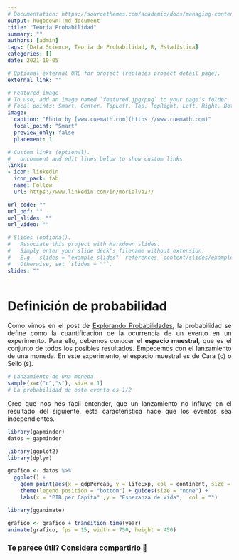 ```yaml
---
# Documentation: https://sourcethemes.com/academic/docs/managing-content/
output: hugodown::md_document
title: "Teoria Probabilidad"
summary: ""
authors: [admin]
tags: [Data Science, Teoria de Probabilidad, R, Estadística]
categories: []
date: 2021-10-05

# Optional external URL for project (replaces project detail page).
external_link: ""

# Featured image
# To use, add an image named `featured.jpg/png` to your page's folder.
# Focal points: Smart, Center, TopLeft, Top, TopRight, Left, Right, BottomLeft, Bottom, BottomRight.
image:
  caption: "Photo by [www.cuemath.com](https://www.cuemath.com)"
  focal_point: "Smart"
  preview_only: false
  placement: 1

# Custom links (optional).
#   Uncomment and edit lines below to show custom links.
links:
- icon: linkedin
  icon_pack: fab
  name: Follow
  url: https://www.linkedin.com/in/morialva27/

url_code: ""
url_pdf: ""
url_slides: ""
url_video: ""

# Slides (optional).
#   Associate this project with Markdown slides.
#   Simply enter your slide deck's filename without extension.
#   E.g. `slides = "example-slides"` references `content/slides/example-slides.md`.
#   Otherwise, set `slides = ""`.
slides: ""
---
```

<div style="text-align: justify">

# Definición de probabilidad

Como vimos en el post de [Explorando Probabilidades](https://www.dmorialva.com/post/explorando-informacion/), la probabilidad se define como la cuantificación de la ocurrencia de un evento en un experimento. Para ello, debemos conocer el **espacio muestral**, que es el conjunto de todos los posibles resultados. Empecemos con el lanzamiento de una moneda. En este experimento, el espacio muestral es de Cara (c) o Sello (s). 

```r
# Lanzamiento de una moneda
sample(x=c("c","s"), size = 1)
# La probabilidad de este evento es 1/2
```

Creo que nos hes fácil entender, que un lanzamiento no influye en el resultado del siguiente, esta caracteristica hace que los eventos sea independientes. 

```r
library(gapminder)
datos = gapminder

library(ggplot2)
library(dplyr)

grafico <- datos %>%
  ggplot() + 
    geom_point(aes(x = gdpPercap, y = lifeExp, col = continent, size = pop), alpha = 0.8) + theme_minimal() + 
    theme(legend.position = "bottom") + guides(size = "none") + 
    labs(x = "PIB per Capita" ,y = "Esperanza de Vida",  col = "") 

library(gganimate)

grafico <- grafico + transition_time(year)
animate(grafico, fps = 15, width = 750, height = 450)

```

<div/>

### Te parece útil? Considera compartirlo 🙌

